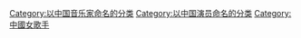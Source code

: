 [[Category:以中国音乐家命名的分类‎|Category:以中国音乐家命名的分类‎]]
[[Category:以中国演员命名的分类|Category:以中国演员命名的分类]]
[[Category:中國女歌手|Category:中國女歌手]]